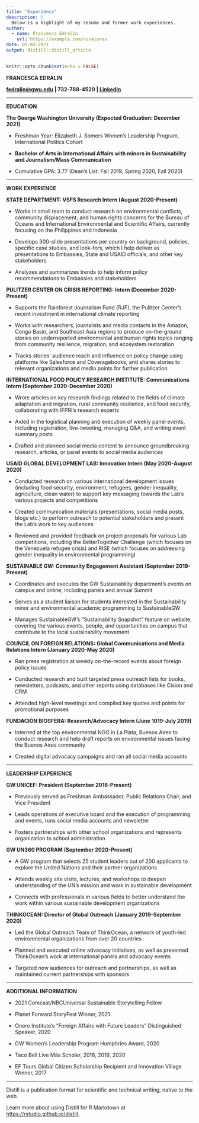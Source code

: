 ```yaml
---
title: "Experience"
description: |
  Below is a highlight of my resume and former work experiences.
author:
  - name: Francesca Edralin 
    url: https://example.com/norajones
date: 05-03-2021
output: distill::distill_article
---
```


```r
knitr::opts_chunk$set(echo = FALSE)
```

**FRANCESCA EDRALIN**

[**fedralin\@gwu.edu**](mailto:fedralin@gwu.edu) **\| 732-788-4520 \| [LinkedIn](https://www.linkedin.com/in/francesca-edralin-935a5a172/)**

------------------------------------------------------------------------

**EDUCATION**

**The George Washington University (Expected Graduation: December 2021)**

-   Freshman Year: Elizabeth J. Somers Women's Leadership Program, International Politics Cohort

-   **Bachelor of Arts in International Affairs with minors in Sustainability and Journalism/Mass Communication**

-   Cumulative GPA: 3.77 (Dean's List: Fall 2019, Spring 2020, Fall 2020)

------------------------------------------------------------------------

**WORK EXPERIENCE**

**STATE DEPARTMENT: VSFS Research Intern (August 2020-Present)**

-   Works in small team to conduct research on environmental conflicts, community displacement, and human rights concerns for the Bureau of Oceans and International Environmental and Scientific Affairs, currently focusing on the Philippines and Indonesia

-   Develops 300-slide presentations per country on background, policies, specific case studies, and look-fors, which I help deliver as presentations to Embassies, State and USAID officials, and other key stakeholders

-   Analyzes and summarizes trends to help inform policy recommendations to Embassies and stakeholders

**PULITZER CENTER ON CRISIS REPORTING: Intern (December 2020-Present)**

-   Supports the Rainforest Journalism Fund (RJF), the Pulitzer Center's recent investment in international climate reporting

-   Works with researchers, journalists and media contacts in the Amazon, Congo Basin, and Southeast Asia regions to produce on-the-ground stories on underreported environmental and human rights topics ranging from community resilience, migration, and ecosystem restoration

-   Tracks stories' audience reach and influence on policy change using platforms like Salesforce and Coveragebooks, and shares stories to relevant organizations and media points for further publication

**INTERNATIONAL FOOD POLICY RESEARCH INSTITUTE: Communications Intern (September 2020-December 2020)**

-   Wrote articles on key research findings related to the fields of climate adaptation and migration, rural community resilience, and food security, collaborating with IFPRI's research experts

-   Aided in the logistical planning and execution of weekly panel events, including registration, live-tweeting, managing Q&A, and writing event summary posts

-   Drafted and planned social media content to announce groundbreaking research, articles, or panel events to social media audiences

**USAID GLOBAL DEVELOPMENT LAB: Innovation Intern (May 2020-August 2020)**

-   Conducted research on various international development issues (including food security, environment, refugees, gender inequality, agriculture, clean water) to support key messaging towards the Lab's various projects and competitions

-   Created communication materials (presentations, social media posts, blogs etc.) to perform outreach to potential stakeholders and present the Lab's work to key audiences

-   Reviewed and provided feedback on project proposals for various Lab competitions, including the BetterTogether Challenge (which focuses on the Venezuela refugee crisis) and RISE (which focuses on addressing gender inequality in environmental programming)

**SUSTAINABLE GW: Community Engagement Assistant (September 2019-Present)**

-   Coordinates and executes the GW Sustainability department's events on campus and online, including panels and annual Summit

-   Serves as a student liaison for students interested in the Sustainability minor and environmental academic programming to SustainableGW

-   Manages SustainableGW's "Sustainability Snapshot" feature on website, covering the various events, people, and opportunities on campus that contribute to the local sustainability movement

**COUNCIL ON FOREIGN RELATIONS: Global Communications and Media Relations Intern (January 2020-May 2020)**

-   Ran press registration at weekly on-the-record events about foreign policy issues

-   Conducted research and built targeted press outreach lists for books, newsletters, podcasts, and other reports using databases like Cision and CRM

-   Attended high-level meetings and compiled key quotes and points for promotional purposes

**FUNDACIÓN BIOSFERA: Research/Advocacy Intern (June 1019-July 2019)**

-   Interned at the top environmental NGO in La Plata, Buenos Aires to conduct research and help draft reports on environmental issues facing the Buenos Aires community 

-   Created digital advocacy campaigns and ran all social media accounts

------------------------------------------------------------------------

**LEADERSHIP EXPERIENCE**

**GW UNICEF: President (September 2018-Present)**

-   Previously served as Freshman Ambassador, Public Relations Chair, and Vice President

-   Leads operations of executive board and the execution of programming and events, runs social media accounts and newsletter

-   Fosters partnerships with other school organizations and represents organization to school administration

**GW UN360 PROGRAM (September 2020-Present)**

-   A GW program that selects 25 student leaders out of 200 applicants to explore the United Nations and their partner organizations 

-   Attends weekly site visits, lectures, and workshops to deepen understanding of the UN's mission and work in sustainable development

-   Connects with professionals in various fields to better understand the work within various sustainable development organizations

**THINKOCEAN: Director of Global Outreach (January 2019-September 2020)**

-   Led the Global Outreach Team of ThinkOcean, a network of youth-led environmental organizations from over 20 countries

-   Planned and executed online advocacy initiatives, as well as presented ThinkOcean's work at international panels and advocacy events

-   Targeted new audiences for outreach and partnerships, as well as maintained current partnerships with sponsors

------------------------------------------------------------------------

**ADDITIONAL INFORMATION**

-   2021 Comcast/NBCUniversal Sustainable Storytelling Fellow

-   Planet Forward StoryFest Winner, 2021

-   Onero Institute's "Foreign Affairs with Future Leaders" Distinguished Speaker, 2020

-   GW Women's Leadership Program Humphries Award, 2020

-   Taco Bell Live Más Scholar, 2018, 2019, 2020

-   EF Tours Global Citizen Scholarship Recipient and Innovation Village Winner, 2017

------------------------------------------------------------------------

Distill is a publication format for scientific and technical writing, native to the web.

Learn more about using Distill for R Markdown at <https://rstudio.github.io/distill>.
